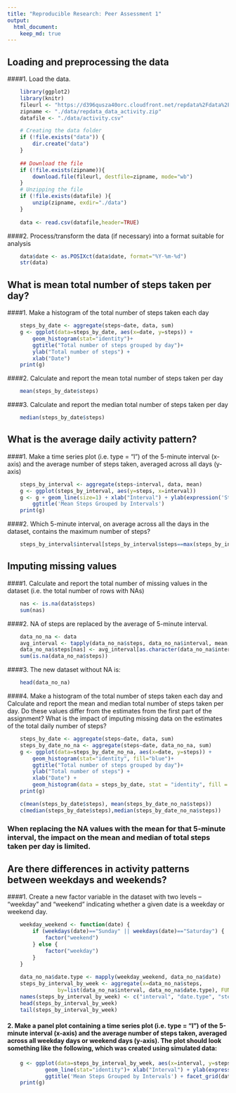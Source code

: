 ```yaml
---
title: "Reproducible Research: Peer Assessment 1"
output: 
  html_document:
    keep_md: true
---
```



## Loading and preprocessing the data
####1. Load the data.
```r
    library(ggplot2)
    library(knitr)
    fileurl <- "https://d396qusza40orc.cloudfront.net/repdata%2Fdata%2Factivity.zip"
    zipname <- "./data/repdata_data_activity.zip"
    datafile <- "./data/activity.csv"

    # Creating the data folder
    if (!file.exists("data")) {
        dir.create("data")
    }
    
    ## Download the file
    if (!file.exists(zipname)){
        download.file(fileurl, destfile=zipname, mode="wb")
    }
    # Unzipping the file 
    if (!file.exists(datafile) ){
        unzip(zipname, exdir="./data")
    }
    
    data <- read.csv(datafile,header=TRUE)
```

####2. Process/transform the data (if necessary) into a format suitable for analysis

```r
    data$date <- as.POSIXct(data$date, format="%Y-%m-%d")
    str(data)
```

## What is mean total number of steps taken per day?

####1. Make a histogram of the total number of steps taken each day
```r
    steps_by_date <- aggregate(steps~date, data, sum)
    g <- ggplot(data=steps_by_date, aes(x=date, y=steps)) +
        geom_histogram(stat="identity")+
        ggtitle("Total number of steps grouped by day")+
        ylab("Total number of steps") +
        xlab("Date")
    print(g)
```

####2. Calculate and report the mean total number of steps taken per day

```r
    mean(steps_by_date$steps)
```

####3. Calculate and report the median total number of steps taken per day
```r
    median(steps_by_date$steps)
```

## What is the average daily activity pattern?

####1. Make a time series plot (i.e. type = "l") of the 5-minute interval (x-axis) and the average number of steps taken, averaged across all days (y-axis)


```r
    steps_by_interval <- aggregate(steps~interval, data, mean)
    g <- ggplot(steps_by_interval, aes(y=steps, x=interval))
    g <- g + geom_line(size=1) + xlab("Interval") + ylab(expression('Steps')) +
        ggtitle('Mean Steps Grouped by Intervals')
    print(g)
```

####2. Which 5-minute interval, on average across all the days in the dataset, contains the maximum number of steps?
```r
    steps_by_interval$interval[steps_by_interval$steps==max(steps_by_interval$steps)]
```

## Imputing missing values

####1. Calculate and report the total number of missing values in the dataset (i.e. the total number of rows with NAs)

```r
    nas <- is.na(data$steps)
    sum(nas)
```

####2. NA of steps are replaced by the average of 5-minute interval.

```r
    data_no_na <- data
    avg_interval <- tapply(data_no_na$steps, data_no_na$interval, mean, na.rm=TRUE,simplify=TRUE)
    data_no_na$steps[nas] <- avg_interval[as.character(data_no_na$interval[nas])]
    sum(is.na(data_no_na$steps))
```


####3. The new dataset without NA is:

```r
    head(data_no_na)
```

####4. Make a histogram of the total number of steps taken each day and Calculate and report the mean and median total number of steps taken per day. Do these values differ from the estimates from the first part of the assignment? What is the impact of imputing missing data on the estimates of the total daily number of steps?

```r
    steps_by_date <- aggregate(steps~date, data, sum)
    steps_by_date_no_na <- aggregate(steps~date, data_no_na, sum)
    g <- ggplot(data=steps_by_date_no_na, aes(x=date, y=steps)) +
        geom_histogram(stat="identity", fill="blue")+
        ggtitle("Total number of steps grouped by day")+
        ylab("Total number of steps") +
        xlab("Date") + 
        geom_histogram(data = steps_by_date, stat = "identity", fill = "red")
    print(g)
```

```r
    c(mean(steps_by_date$steps), mean(steps_by_date_no_na$steps))
    c(median(steps_by_date$steps),median(steps_by_date_no_na$steps))
```

### When replacing the NA values with the mean for that 5-minute interval, the impact on the mean and median of total steps taken per day is limited.

## Are there differences in activity patterns between weekdays and weekends?


####1. Create a new factor variable in the dataset with two levels -- "weekday" and "weekend" indicating whether a given date is a weekday or weekend day.

```r
    weekday_weekend <- function(date) {
        if (weekdays(date)=="Sunday" || weekdays(date)=="Saturday") {
            factor("weekend")
        } else {
            factor("weekday")
        }
    }
    
    data_no_na$date.type <- mapply(weekday_weekend, data_no_na$date)
    steps_by_interval_by_week <- aggregate(x=data_no_na$steps, 
                by=list(data_no_na$interval, data_no_na$date.type), FUN=mean)
    names(steps_by_interval_by_week) <- c("interval", "date.type", "steps")
    head(steps_by_interval_by_week)
    tail(steps_by_interval_by_week)
```


#### 2. Make a panel plot containing a time series plot (i.e. type = "l") of the 5-minute interval (x-axis) and the average number of steps taken, averaged across all weekday days or weekend days (y-axis). The plot should look something like the following, which was created using simulated data:

```r
    g <- ggplot(data=steps_by_interval_by_week, aes(x=interval, y=steps)) +
            geom_line(stat="identity")+ xlab("Interval") + ylab(expression('Steps')) +
            ggtitle('Mean Steps Grouped by Intervals') + facet_grid(date.type~.)
    print(g)
```
